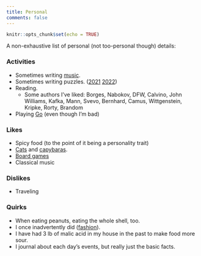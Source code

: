 ```yaml
---
title: Personal
comments: false
---
```


```r
knitr::opts_chunk$set(echo = TRUE)
```

A non-exhaustive list of personal (not too-personal though) details:

### Activities
- Sometimes writing [music](https://www.youtube.com/embed/EjZH9OW6eA0).
- Sometimes writing puzzles. ([2021](https://2021.huntinality.com/puzzle/wahshington_post.html) [2022](https://www.huntinality.com/puzzles/worst_crossword_ever))
- Reading.
    - Some authors I've liked: Borges, Nabokov, DFW, Calvino, John Williams, Kafka, Mann, Svevo, Bernhard, Camus, Wittgenstein, Kripke, Rorty, Brandom
- Playing [Go](https://online-go.com/player/583929/) (even though I'm bad)

### Likes
- Spicy food (to the point of it being a personality trait)
- [Cats](/images/kris1.jpeg) and [capybaras](https://youtu.be/QUqCWkPlLLc?t=89).
- [Board games](https://boardgamegeek.com/collection/user/ksb2021)
- Classical music

### Dislikes
- Traveling

### Quirks
- When eating peanuts, eating the whole shell, too.
- I once inadvertently did ([fashion](https://dartmouthfashioncouncildotcom.wordpress.com/2014/05/06/street-style-ft-kris-brown-14/)).
- I have had 3 lb of malic acid in my house in the past to make food more sour.
- I journal about each day's events, but really just the basic facts.
